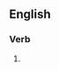 ==English==

===Verb===
{{head|en|present participle}}

# {{present participle of|confiscate|lang=en|nocat=1}}